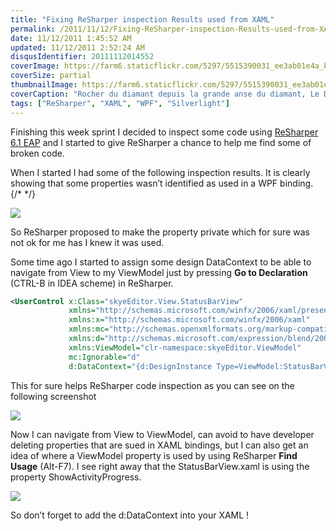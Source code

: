 ```yaml
---
title: "Fixing ReSharper inspection Results used from XAML"
permalink: /2011/11/12/Fixing-ReSharper-inspection-Results-used-from-XAML/
date: 11/12/2011 1:45:52 AM
updated: 11/12/2011 2:52:24 AM
disqusIdentifier: 20111112014552
coverImage: https://farm6.staticflickr.com/5297/5515390031_ee3ab01e4a_b.jpg
coverSize: partial
thumbnailImage: https://farm6.staticflickr.com/5297/5515390031_ee3ab01e4a_q.jpg
coverCaption: "Rocher du diamant depuis la grande anse du diamant, Le Diamant, Martinique"
tags: ["ReSharper", "XAML", "WPF", "Silverlight"]
---
```

Finishing this week sprint I decided to inspect some code using [ReSharper 6.1 EAP](http://confluence.jetbrains.net/display/ReSharper/ReSharper+Early+Access+Program) and I started to give ReSharper a chance to help me find some of broken code.

When I started I had some of the following inspection results. It is clearly showing that some properties wasn’t identified as used in a WPF binding.
{/* <!-- more --> */}

![](http://farm7.static.flickr.com/6096/6334117277_7e0d090b13_o.png)

So ReSharper proposed to make the property private which for sure was not ok for me has I knew it was used.

Some time ago I started to assign some design DataContext to be able to navigate from View to my ViewModel just by pressing **Go to Declaration** (CTRL-B in IDEA scheme) in ReSharper.

```xml
<UserControl x:Class="skyeEditor.View.StatusBarView"
             xmlns="http://schemas.microsoft.com/winfx/2006/xaml/presentation"
             xmlns:x="http://schemas.microsoft.com/winfx/2006/xaml"
             xmlns:mc="http://schemas.openxmlformats.org/markup-compatibility/2006"
             xmlns:d="http://schemas.microsoft.com/expression/blend/2008"
             xmlns:ViewModel="clr-namespace:skyeEditor.ViewModel"
             mc:Ignorable="d"
             d:DataContext="{d:DesignInstance Type=ViewModel:StatusBarViewModel}">
```

This for sure helps ReSharper code inspection as you can see on the following screenshot

![](http://farm7.static.flickr.com/6056/6334138827_993d3fea14_o.png)

Now I can navigate from View to ViewModel, can avoid to have developer deleting properties that are sued in XAML bindings, but I can also get an idea of where a ViewModel property is used by using ReSharper **Find Usage** (Alt-F7). I see right away that the StatusBarView.xaml is using the property ShowActivityProgress.

![](http://farm7.static.flickr.com/6230/6334152313_b13b7a1394_o.png)

So don’t forget to add the d:DataContext into your XAML !
